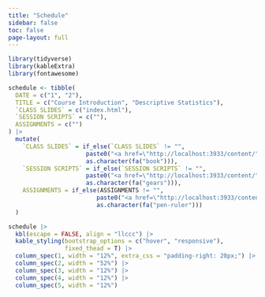 ```yaml
---
title: "Schedule"
sidebar: false
toc: false
page-layout: full
---
```


```r
library(tidyverse)
library(kableExtra)
library(fontawesome)
```

```r
schedule <- tibble(
  DATE = c("1", "2"),
  TITLE = c("Course Introduction", "Descriptive Statistics"),
  `CLASS SLIDES` = c("index.html"),
  `SESSION SCRIPTS` = c(""),
  ASSIGNMENTS = c("")
) |> 
  mutate(
    `CLASS SLIDES` = if_else(`CLASS SLIDES` != "", 
                      paste0("<a href=\"http://localhost:3933/content/", `CLASS SLIDES`, "\">", as.character(fa("book")), "</a>"),
                      as.character(fa("book"))),
    `SESSION SCRIPTS` = if_else(`SESSION SCRIPTS` != "", 
                      paste0("<a href=\"http://localhost:3933/content/", `SESSION SCRIPTS`, "\">", as.character(fa("gears")), "</a>"),
                      as.character(fa("gears"))),
    ASSIGNMENTS = if_else(ASSIGNMENTS != "",
                         paste0("<a href=\"http://localhost:3933/content/", ASSIGNMENTS, "\">", as.character(fa("pen-ruler")), "</a>"),
                         as.character(fa("pen-ruler")))
  )
```

```r
schedule |>
  kbl(escape = FALSE, align = "llccc") |>
  kable_styling(bootstrap_options = c("hover", "responsive"),
                fixed_thead = T) |> 
  column_spec(1, width = "12%", extra_css = "padding-right: 20px;") |> 
  column_spec(2, width = "52%") |> 
  column_spec(3, width = "12%") |> 
  column_spec(4, width = "12%") |> 
  column_spec(5, width = "12%")
```
